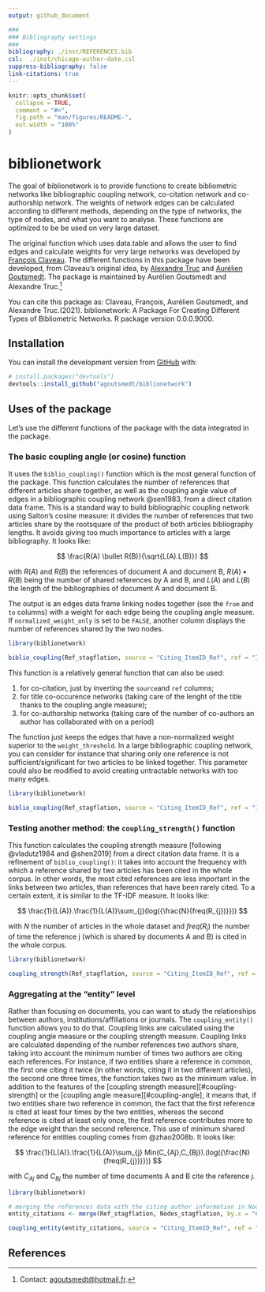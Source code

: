 ```yaml
---
output: github_document

###
### Bibliography settings
###
bibliography: ./inst/REFERENCES.bib
csl:  ./inst/chicago-author-date.csl
suppress-bibliography: false
link-citations: true
---
```


<!-- README.md is generated from README.Rmd. Please edit that file -->

```r
knitr::opts_chunk$set(
  collapse = TRUE,
  comment = "#>",
  fig.path = "man/figures/README-",
  out.width = "100%"
)

```

# biblionetwork

<!-- badges: start -->
<!-- badges: end -->

The goal of biblionetwork is to provide functions to create bibliometric networks like bibliographic coupling network, co-citation network and co-authorship network. The weights of network edges can be calculated according to different methods, depending on the type of networks, the type of nodes, and what you want to analyse. These functions are optimized to be be used on very large dataset.

The original function which uses data.table and allows the user to find edges and calculate weights for very large networks was developed by [François Claveau](https://www.usherbrooke.ca/philosophie/nous-joindre/personnel-enseignant/claveau-francois/). The different functions in this package have been developed, from Claveau's original idea, by [Alexandre Truc](https://sites.google.com/view/alexandre-truc/home-and-contact) and [Aurélien Goutsmedt](https://agoutsmedt.wordpress.com/). The package is maintained by Aurélien Goutsmedt and Alexandre Truc.^[Contact: [agoutsmedt@hotmail.fr](agoutsmedt@hotmail.fr).]

You can cite this package as: Claveau, François, Aurélien Goutsmedt, and Alexandre Truc.(2021). biblionetwork: A Package For Creating Different Types of Bibliometric Networks. R package version 0.0.0.9000.

## Installation

You can install the development version from [GitHub](https://github.com/) with:

``` r
# install.packages("devtools")
devtools::install_github("agoutsmedt/biblionetwork")
```

## Uses of the package

Let's use the different functions of the package with the data integrated in the package.

### The basic coupling angle (or cosine) function

 It uses the `biblio_coupling()` function which is the most general function of the package. This function calculates the number of references that different articles share together, as well as the coupling angle value of edges in a bibliographic coupling network @sen1983, from a direct citation data frame. This is a standard way to build bibliographic coupling network using Salton's cosine measure: it divides the number of references that two articles share by the rootsquare of the product of both articles bibliography lengths. It avoids giving too much importance to articles with a large bibliography. It looks like:

$$ 
\frac{R(A) \bullet R(B)}{\sqrt{L(A).L(B)}} 
$$

with $R(A)$ and $R(B)$ the references of document A and document B, $R(A) \bullet R(B)$ being the number of shared references by A and B, and $L(A)$ and $L(B)$ the length of the bibliographies of document A and document B.

The output is an edges data frame linking nodes together (see the `from` and `to` columns) with a weight for each edge being the coupling angle measure. If `normalized_weight_only` is set to be `FALSE`, another column displays the number of references shared by the two nodes. 

```r
library(biblionetwork)

biblio_coupling(Ref_stagflation, source = "Citing_ItemID_Ref", ref = "ItemID_Ref", normalized_weight_only = FALSE, weight_threshold = 1)

```

This function is a relatively general function that can also be used:

1. for co-citation, just by inverting the `source`and `ref` columns;
1. for title co-occurence networks (taking care of the lenght of the title thanks to the coupling angle measure);
1. for co-authorship networks (taking care of the number of co-authors an author has collaborated with on a period)

The function just keeps the edges that have a non-normalized weight superior to the `weight_threshold`. In a large bibliographic coupling network, you can consider for instance that sharing only one reference is not sufficient/significant for two articles to be linked together. This parameter could also be modified to avoid creating untractable networks with too many edges.

```r
library(biblionetwork)

biblio_coupling(Ref_stagflation, source = "Citing_ItemID_Ref", ref = "ItemID_Ref", weight_threshold = 3)

```


### Testing another method: the `coupling_strength()` function

This function calculates the coupling strength measure [following @vladutz1984 and @shen2019] from a direct citation data frame. It is a refinement of `biblio_coupling()`: it takes into account the frequency with which a reference shared by two articles has been cited in the whole corpus. In other words, the most cited references are less important in the links between two articles, than references that have been rarely cited. To a certain extent, it is similar to the TF-IDF measure. It looks like:

$$ 
\frac{1}{L(A)}.\frac{1}{L(A)}\sum_{j}(log({\frac{N}{freq(R_{j})}}))
$$

with $N$ the number of articles in the whole dataset and $freq(R_{j})$ the number of time the reference j (which is shared by documents A and B) is cited in the whole corpus.

```r
library(biblionetwork)

coupling_strength(Ref_stagflation, source = "Citing_ItemID_Ref", ref = "ItemID_Ref", weight_threshold = 1)

```

### Aggregating at the "entity" level

Rather than focusing on documents, you can want to study the relationships between authors, institutions/affiliations or journals. The `coupling_entity()` function allows you to do that. Coupling links are calculated using the coupling angle measure or the coupling strength measure. Coupling links are calculated depending of the number references two authors share, taking into account the minimum number of times two authors are citing each references. For instance, if two entities share a reference in common, the first one citing it twice (in other words, citing it in two different articles), the second one three times, the function takes two as the minimum value. In addition to the features of the [coupling strength measure][#coupling-strength] or the [coupling angle measure][#coupling-angle], it means that, if two entities share two reference in common, the fact that the first reference is cited at least four times by the two entities, whereas the second reference is cited at least only once, the first reference contributes more to the edge weight than the second reference. This use of minimum shared reference for entities coupling comes from @zhao2008b. It looks like:

$$ 
\frac{1}{L(A)}.\frac{1}{L(A)}\sum_{j} Min(C_{Aj},C_{Bj}).(log({\frac{N}{freq(R_{j})}}))
$$

with $C_{Aj}$ and $C_{Bj}$ the number of time documents A and B cite the reference $j$.

```r
library(biblionetwork)

# merging the references data with the citing author information in Nodes_stagflation
entity_citations <- merge(Ref_stagflation, Nodes_stagflation, by.x = "Citing_ItemID_Ref", by.y = "ItemID_Ref")

coupling_entity(entity_citations, source = "Citing_ItemID_Ref", ref = "ItemID_Ref", entity = "Author.y", method = "coupling_angle")

```

## References

